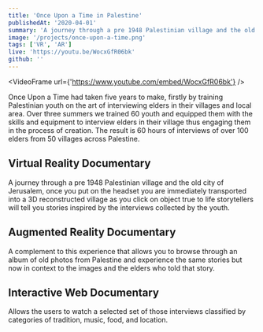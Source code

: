 ```yaml
---
title: 'Once Upon a Time in Palestine'
publishedAt: '2020-04-01'
summary: 'A journey through a pre 1948 Palestinian village and the old city of Jerusalem.'
image: '/projects/once-upon-a-time.png'
tags: ['VR', 'AR']
live: 'https://youtu.be/WocxGfR06bk'
github: ''
---
```


<VideoFrame url={'https://www.youtube.com/embed/WocxGfR06bk'} />

Once Upon a Time had taken five years to make, firstly by training Palestinian youth
on the art of interviewing elders in their villages and local area. Over three summers
we trained 60 youth and equipped them with the skills and equipment to interview
elders in their village thus engaging them in the process of creation. The result
is 60 hours of interviews of over 100 elders from 50 villages across Palestine.

## Virtual Reality Documentary

A journey through a pre 1948 Palestinian village and the old city of Jerusalem, once you put on the headset you are immediately transported into
a 3D reconstructed village as you click on object true to life storytellers will tell you stories inspired by the interviews collected by the youth.

## Augmented Reality Documentary

A complement to this experience that allows you to browse through an album of old photos from Palestine and experience the same stories but now in
context to the images and the elders who told that story.

## Interactive Web Documentary

Allows the users to watch a selected set of those interviews classified by categories of tradition, music, food, and location.
